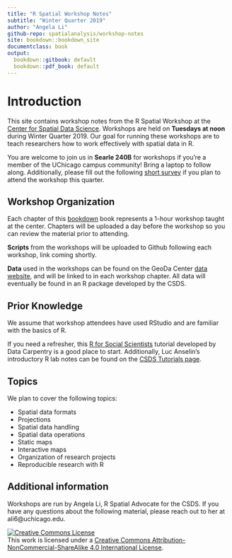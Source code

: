 ```yaml
---
title: "R Spatial Workshop Notes"
subtitle: "Winter Quarter 2019"
author: "Angela Li"
github-repo: spatialanalysis/workshop-notes
site: bookdown::bookdown_site
documentclass: book
output:
  bookdown::gitbook: default
  bookdown::pdf_book: default
---
```


# Introduction {-}

This site contains workshop notes from the R Spatial Workshop at the [Center for Spatial Data Science](https://spatial.uchicago.edu/). Workshops are held on **Tuesdays at noon** during Winter Quarter 2019. Our goal for running these workshops are to teach researchers how to work effectively with spatial data in R. 

You are welcome to join us in **Searle 240B** for workshops if you're a member of the UChicago campus community! Bring a laptop to follow along. Additionally, please fill out the following [short survey](https://docs.google.com/forms/d/e/1FAIpQLSeAbyZQrcQuV9-LRwJeYQuwJgalJdL88Q5xYMuMLRTh1GBH6A/viewform) if you plan to attend the workshop this quarter.

## Workshop Organization {-}

Each chapter of this [bookdown](https://bookdown.org/) book represents a 1-hour workshop taught at the center. Chapters will be uploaded a day before the workshop so you can review the material prior to attending.

**Scripts** from the workshops will be uploaded to Github following each workshop, link coming shortly.

**Data** used in the workshops can be found on the GeoDa Center [data website](https://geodacenter.github.io/data-and-lab/), and will be linked to in each workshop chapter. All data will eventually be found in an R package developed by the CSDS.

## Prior Knowledge {-}

We assume that workshop attendees have used RStudio and are familiar with the basics of R. 

If you need a refresher, this [R for Social Scientists](https://datacarpentry.org/r-socialsci/) tutorial developed by Data Carpentry is a good place to start. Additionally, Luc Anselin's introductory R lab notes can be found on the [CSDS Tutorials page](https://spatialanalysis.github.io/tutorials).

## Topics {-}

We plan to cover the following topics:

- Spatial data formats
- Projections
- Spatial data handling
- Spatial data operations
- Static maps
- Interactive maps
- Organization of research projects
- Reproducible research with R

## Additional information {-}

Workshops are run by Angela Li, R Spatial Advocate for the CSDS. If you have any questions about the following material, please reach out to her at ali6@uchicago.edu. 


<a rel="license" href="http://creativecommons.org/licenses/by-nc-sa/4.0/"><img alt="Creative Commons License" style="border-width:0" src="https://i.creativecommons.org/l/by-nc-sa/4.0/88x31.png" /></a><br />This work is licensed under a <a rel="license" href="http://creativecommons.org/licenses/by-nc-sa/4.0/">Creative Commons Attribution-NonCommercial-ShareAlike 4.0 International License</a>.